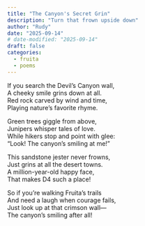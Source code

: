 ```yaml
---
title: "The Canyon's Secret Grin"
description: "Turn that frown upside down"
author: "Rudy"
date: "2025-09-14"
# date-modified: "2025-09-14"
draft: false
categories:
  - fruita
  - poems
---
```


If you search the Devil's Canyon wall,  
A cheeky smile grins down at all.  
Red rock carved by wind and time,  
Playing nature's favorite rhyme.

Green trees giggle from above,  
Junipers whisper tales of love.  
While hikers stop and point with glee:  
"Look! The canyon's smiling at me!"

This sandstone jester never frowns,  
Just grins at all the desert towns.  
A million-year-old happy face,  
That makes D4 such a place!

So if you're walking Fruita's trails  
And need a laugh when courage fails,  
Just look up at that crimson wall—  
The canyon's smiling after all!
